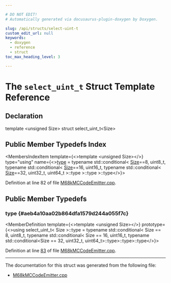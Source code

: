 ```yaml
---

# DO NOT EDIT!
# Automatically generated via docusaurus-plugin-doxygen by Doxygen.

slug: /api/structs/select-uint-t
custom_edit_url: null
keywords:
  - doxygen
  - reference
  - struct
toc_max_heading_level: 3

---
```





# The `select_uint_t` Struct Template Reference

<DoxygenPage pluginConfig={pluginConfig}>



## Declaration

<CodeBlock>template &lt;unsigned Size&gt;
struct select_uint_t&lt;Size&gt;</CodeBlock>

## Public Member Typedefs Index

<MembersIndex>

<MembersIndexItem
  template={<>template &lt;unsigned Size&gt;</>}
  type="using"
  name={<><a href="#aeb4a10aa02b864dfa1579d244a055f7c">type</a> = typename std::conditional&lt; <a href="/docs/api/files/lib/lib/analysis/inlineorder-cpp/#a7ee6f0cb51c3b9056199e9a0001fe8c3a6f6cb72d544962fa333e2e34ce64f719">Size</a>==8, uint8&#95;t, typename std::conditional&lt; <a href="/docs/api/files/lib/lib/analysis/inlineorder-cpp/#a7ee6f0cb51c3b9056199e9a0001fe8c3a6f6cb72d544962fa333e2e34ce64f719">Size</a>==16, uint16&#95;t, typename std::conditional&lt; <a href="/docs/api/files/lib/lib/analysis/inlineorder-cpp/#a7ee6f0cb51c3b9056199e9a0001fe8c3a6f6cb72d544962fa333e2e34ce64f719">Size</a>==32, uint32&#95;t, uint64&#95;t &gt;::type &gt;::type &gt;::type</>}>
</MembersIndexItem>

</MembersIndex>


Definition at line 82 of file <a href="/docs/api/files/lib/lib/target/lib/target/m68k/lib/target/m68k/mctargetdesc/m68kmccodeemitter-cpp">M68kMCCodeEmitter.cpp</a>.

<SectionDefinition>

## Public Member Typedefs

### type {#aeb4a10aa02b864dfa1579d244a055f7c}

<MemberDefinition
  template={<>template &lt;unsigned Size&gt;</>}
  prototype={<>using select&#95;uint&#95;t&lt; Size &gt;::type =  typename std::conditional&lt;
      Size == 8, uint8&#95;t,
      typename std::conditional&lt;
          Size == 16, uint16&#95;t,
          typename std::conditional&lt;Size == 32, uint32&#95;t,
                                    uint64&#95;t&gt;::type&gt;::type&gt;::type</>}>

Definition at line <a href="/docs/api/files/lib/lib/target/lib/target/m68k/lib/target/m68k/mctargetdesc/m68kmccodeemitter-cpp/#l00083">83</a> of file <a href="/docs/api/files/lib/lib/target/lib/target/m68k/lib/target/m68k/mctargetdesc/m68kmccodeemitter-cpp">M68kMCCodeEmitter.cpp</a>.
</MemberDefinition>

</SectionDefinition>

<hr/>

The documentation for this struct was generated from the following file:

<ul>
<li><a href="/docs/api/files/lib/lib/target/lib/target/m68k/lib/target/m68k/mctargetdesc/m68kmccodeemitter-cpp">M68kMCCodeEmitter.cpp</a></li>
</ul>

</DoxygenPage>
